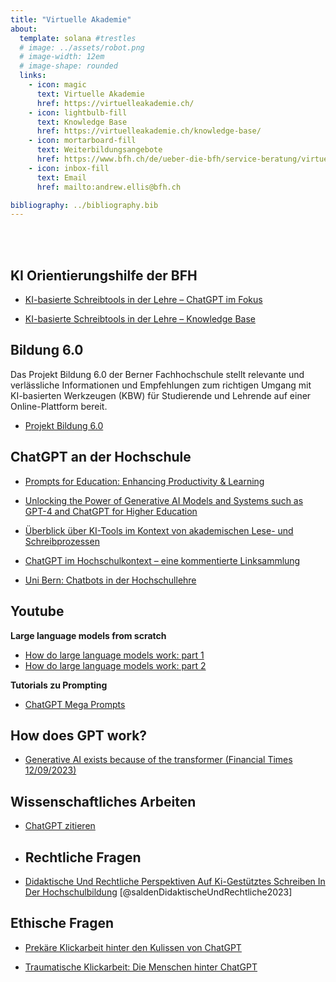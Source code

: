 ```yaml
---
title: "Virtuelle Akademie"
about:
  template: solana #trestles
  # image: ../assets/robot.png
  # image-width: 12em
  # image-shape: rounded
  links:
    - icon: magic
      text: Virtuelle Akademie
      href: https://virtuelleakademie.ch/
    - icon: lightbulb-fill
      text: Knowledge Base
      href: https://virtuelleakademie.ch/knowledge-base/
    - icon: mortarboard-fill
      text: Weiterbildungsangebote
      href: https://www.bfh.ch/de/ueber-die-bfh/service-beratung/virtuelle-akademie/
    - icon: inbox-fill
      text: Email
      href: mailto:andrew.ellis@bfh.ch

bibliography: ../bibliography.bib
---
```


<br> <br>

## KI Orientierungshilfe der BFH

- [KI-basierte Schreibtools in der Lehre – ChatGPT im Fokus](https://bernerfachhochschule.sharepoint.com/sites/mybfh-BFH-News-de/SitePages/Nachrichten-K%C3%BCnstliche-Intelligenz-(KI)-in-der-Lehre.aspx)

- [KI-basierte Schreibtools in der Lehre – Knowledge Base](https://virtuelleakademie.ch/knowledge-base/ki-basierte-schreibtools-in-der-lehre-chatgpt-im-fokus/)

## Bildung 6.0
Das Projekt Bildung 6.0 der Berner Fachhochschule stellt relevante und verlässliche Informationen und Empfehlungen zum richtigen Umgang mit KI-basierten Werkzeugen (KBW) für Studierende und Lehrende auf einer Online-Plattform bereit.

- [Projekt Bildung 6.0](https://www.bildung6.ch/)

## ChatGPT an der Hochschule

- [Prompts for Education: Enhancing Productivity & Learning](https://github.com/microsoft/prompts-for-edu)

- [Unlocking the Power of Generative AI Models and Systems such as GPT-4 and ChatGPT for Higher Education](https://digital.uni-hohenheim.de/fileadmin/einrichtungen/digital/Generative_AI_and_ChatGPT_in_Higher_Education.pdf)

- [Überblick über KI-Tools im Kontext von akademischen Lese- und Schreibprozessen](https://www.vkkiwa.de/ki-ressourcen/)

- [ChatGPT im Hochschulkontext – eine kommentierte Linksammlung](https://hochschulforumdigitalisierung.de/de/blog/chatgpt-im-hochschulkontext-%E2%80%93-eine-kommentierte-linksammlung)

-  [Uni Bern: Chatbots in der Hochschullehre](https://www.hd.unibe.ch/dienstleistungen/chatbots_in_der_hochschullehre/index_ger.html#e1381410)

## Youtube

**Large language models from scratch**

- [How do large language models work: part 1](https://www.youtube.com/watch?v=lnA9DMvHtfI&t=0s)
- [How do large language models work: part 2](https://www.youtube.com/watch?v=YDiSFS-yHwk)

**Tutorials zu Prompting**

- [ChatGPT Mega Prompts](https://youtube.com/playlist?list=PLD93Zs0BCugs9hSvTP16iACgdJkc_kiWI&si=mAyoe9hWnEmdNvtT)


## How does GPT work?

- [Generative AI exists because of the transformer (Financial Times 12/09/2023)](https://ig.ft.com/generative-ai/)

## Wissenschaftliches Arbeiten

- [ChatGPT zitieren](https://apastyle.apa.org/blog/how-to-cite-chatgpt)
-  
## Rechtliche Fragen

- [Didaktische Und Rechtliche Perspektiven Auf Ki-Gestütztes Schreiben In Der Hochschulbildung](https://hss-opus.ub.ruhr-uni-bochum.de/opus4/frontdoor/index/index/docId/9734) [@saldenDidaktischeUndRechtliche2023]


## Ethische Fragen

- [Prekäre Klickarbeit hinter den Kulissen von ChatGPT](https://netzpolitik.org/2023/globaler-sueden-prekaere-klickarbeit-hinter-den-kulissen-von-chatgpt/)

- [Traumatische Klickarbeit: Die Menschen hinter ChatGPT](https://www.societybyte.swiss/2023/06/07/traumatische-klickarbeit-die-menschen-hinter-chatgpt/)